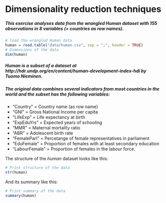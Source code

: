 # Dimensionality reduction techniques

##### This exercise analyses data from the wrangled *Human* dataset with 155 observations in 8 variables (+ countries as row names).

```r
# load the wrangled Human data
human = read.table("data/human.csv", sep = ";", header = TRUE)
# Dimensions of the data
dim(human)
```

##### Human is a subset of a dataset at http://hdr.undp.org/en/content/human-development-index-hdi by Tuomo Nieminen.  
##### The original data combines several indicators from most countries in the world and the subset has the following variables:

* "Country" = Country name (as row name)
* "GNI" = Gross National Income per capita
* "LifeExp" = Life expectancy at birth
* "ExpEduYrs" = Expected years of schooling 
* "MMR" = Maternal mortality ratio
* "ABR" = Adolescent birth rate
* "FemaleParl" = Percetange of female representatives in parliament
* "EduFemale" = Proportion of females with at least secondary education
* "LabourFemale" = Proportion of females in the labour force.

The structure of the *human* dataset looks like this:
```r
# Print structure of the data
str(human)
```

And its summary like this:
```r
# Print summary of the data
summary(human)
```




